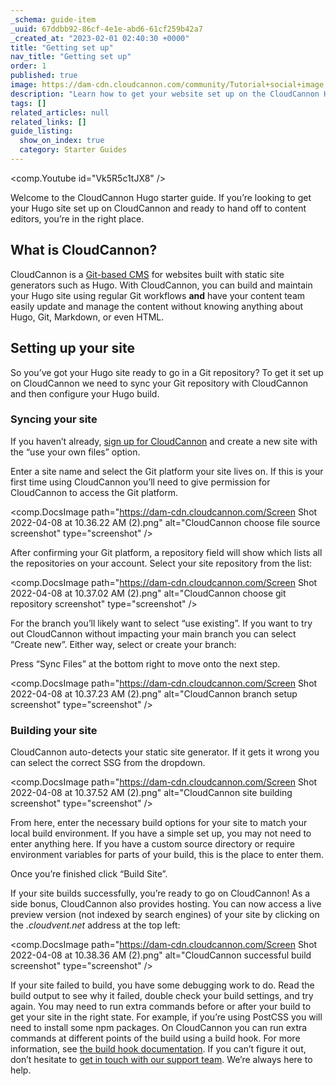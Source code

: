 ```yaml
---
_schema: guide-item
_uuid: 67ddbb92-86cf-4e1e-abd6-61cf259b42a7
_created_at: "2023-02-01 02:40:30 +0000"
title: "Getting set up"
nav_title: "Getting set up"
order: 1
published: true
image: https://dam-cdn.cloudcannon.com/community/Tutorial+social+image.png
description: "Learn how to get your website set up on the CloudCannon Hugo CMS."
tags: []
related_articles: null
related_links: []
guide_listing:
  show_on_index: true
  category: Starter Guides
---
```


<comp.Youtube id="Vk5R5c1tJX8" />

Welcome to the CloudCannon Hugo starter guide. If you’re looking to get
your Hugo site set up on CloudCannon and ready to hand off to content
editors, you’re in the right place.

## What is CloudCannon?

CloudCannon is a [Git-based CMS](https://cloudcannon.com/hugo-cms/) for
websites built with static site generators such as Hugo. With CloudCannon,
you can build and maintain your Hugo site using regular Git workflows
**and** have your content team easily update and manage the content
without knowing anything about Hugo, Git, Markdown, or even HTML.

## Setting up your site

So you’ve got your Hugo site ready to go in a Git repository? To get it
set up on CloudCannon we need to sync your Git repository with CloudCannon
and then configure your Hugo build.

### Syncing your site

If you haven’t already, [sign up for
CloudCannon](https://app.cloudcannon.com/register) and create a new site with the “use your own
files” option.

Enter a site name and select the Git platform your site lives on. If this
is your first time using CloudCannon you’ll need to give permission for
CloudCannon to access the Git platform.

<comp.DocsImage path="https://dam-cdn.cloudcannon.com/Screen Shot 2022-04-08 at 10.36.22 AM (2).png" alt="CloudCannon choose file source screenshot" type="screenshot" />

After confirming your Git platform, a repository field will show which
lists all the repositories on your account. Select your site repository
from the list:

<comp.DocsImage path="https://dam-cdn.cloudcannon.com/Screen Shot 2022-04-08 at 10.37.02 AM (2).png" alt="CloudCannon choose git repository screenshot" type="screenshot" />

For the branch you’ll likely want to select “use existing”. If you want to
try out CloudCannon without impacting your main branch you can select
“Create new”. Either way, select or create your branch:

Press “Sync Files” at the bottom right to move onto the next step.

<comp.DocsImage path="https://dam-cdn.cloudcannon.com/Screen Shot 2022-04-08 at 10.37.23 AM (2).png" alt="CloudCannon branch setup screenshot" type="screenshot" />

### Building your site
CloudCannon auto-detects your static site generator. If it gets it wrong
you can select the correct SSG from the dropdown.

<comp.DocsImage path="https://dam-cdn.cloudcannon.com/Screen Shot 2022-04-08 at 10.37.52 AM (2).png" alt="CloudCannon site building screenshot" type="screenshot" />

From here, enter the necessary build options for your site to match your
local build environment. If you have a simple set up, you may not need to
enter anything here. If you have a custom source directory or require
environment variables for parts of your build, this is the place to enter
them.

Once you’re finished click “Build Site”.

If your site builds successfully, you’re ready to go on CloudCannon\! As a
side bonus, CloudCannon also provides hosting. You can now access a live
preview version (not indexed by search engines) of your site by clicking
on the *.cloudvent.net* address at the top left:

<comp.DocsImage path="https://dam-cdn.cloudcannon.com/Screen Shot 2022-04-08 at 10.38.36 AM (2).png" alt="CloudCannon successful build screenshot" type="screenshot" />

If your site failed to build, you have some debugging work to do. Read the
build output to see why it failed, double check your build settings, and
try again. You may need to run extra commands before or after your build
to get your site in the right state. For example, if you’re using PostCSS
you will need to install some npm packages. On CloudCannon you can run
extra commands at different points of the build using a build hook. For
more information, see [the build hook
documentation](/documentation/articles/extending-your-build-process-with-hooks/).
If you can’t figure it out, don’t hesitate to [get in touch with our
support team](/documentation/support/). We’re
always here to help.